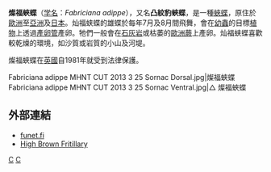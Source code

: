 {{NoteTA
|G1=Butterfly
}}
{{Speciesbox 
| genus = Fabriciana
| species = adippe
| image = Argynnis adippe - Feuriger Perlmutterfalter 04 (HS).JPG
| authority = ([[Michael_Denis|Denis]] & [[Ignaz_Schiffermüller|Schiffermüller]], [[1775|1775]])
| synonyms = ''Argynnis adippe''
}}

'''燦福蛺蝶'''（[[学名|学名]]：''Fabriciana adippe''），又名'''凸紋豹蛺蝶'''，是一種[[蛺蝶|蛺蝶]]，原住於[[歐洲|歐洲]]至[[亞洲|亞洲]]及[[日本|日本]]。灿福蛱蝶的雄蝶於每年7月及8月間飛舞，會在[[幼蟲|幼蟲]]的目標[[植物|植物]]上透過[[產卵管|產卵管]]產卵。牠們一般會在[[石灰岩|石灰岩]]或枯萎的[[歐洲蕨|歐洲蕨]]上產卵。灿福蛱蝶喜歡較乾燥的環境，如沙質或岩質的小山及河堤。

燦福蛺蝶在[[英國|英國]]自1981年就受到法律保護。

<gallery mode="packed">
Fabriciana adippe MHNT CUT 2013 3 25 Sornac Dorsal.jpg|燦福蛺蝶
Fabriciana adippe MHNT CUT 2013 3 25 Sornac Ventral.jpg|△ 燦福蛺蝶
</gallery>
==外部連結==
*[http://www.funet.fi/pub/sci/bio/life/insecta/lepidoptera/ditrysia/papilionoidea/nymphalidae/heliconiinae/fabriciana/#adippe funet.fi] {{Wayback|url=http://www.funet.fi/pub/sci/bio/life/insecta/lepidoptera/ditrysia/papilionoidea/nymphalidae/heliconiinae/fabriciana/#adippe |date=20070930235253 }}
*[http://www.guypadfield.com/highbrownfritillary.html High Brown Fritillary] {{Wayback|url=http://www.guypadfield.com/highbrownfritillary.html |date=20160303172711 }}
{{commons|Fabriciana adippe}}
{{Taxonbar|from=Q119699}}

{{豹蛱蝶属}}

[[Category:豹蛺蝶屬|C]]
[[Category:1775年描述的昆虫|C]]